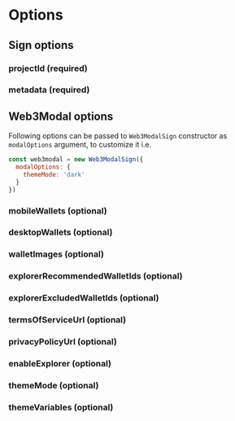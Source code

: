 
# Options

## Sign options

### projectId (required)

<ProjectIdPartial />

### metadata (required)

<MetadataPartial />

## Web3Modal options

Following options can be passed to `Web3ModalSign` constructor as `modalOptions` argument, to customize it i.e.

```js
const web3modal = new Web3ModalSign({
  modalOptions: {
    themeMode: 'dark'
  }
})
```

### mobileWallets (optional)

<MobileWalletsPartial />

### desktopWallets (optional)

<DesktopWalletsPartial />

### walletImages (optional)

<WalletImagesPartial />

### explorerRecommendedWalletIds (optional)

<ExplorerRecommendedWalletIdsPartial />

### explorerExcludedWalletIds (optional)

<ExplorerExcludedWalletIdsPartial />

### termsOfServiceUrl (optional)

<TermsOfServiceUrlPartial />

### privacyPolicyUrl (optional)

<PrivacyPolicyUrlPartial />

### enableExplorer (optional)

<EnableExplorerPartial />

### themeMode (optional)

<ThemeModePartial />

### themeVariables (optional)

<ThemeVariablesPartial />

